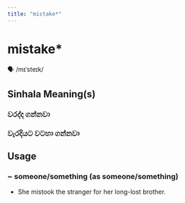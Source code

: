 ```yaml
---
title: "mistake*"
---
```


# mistake*

🗣️ /mɪˈsteɪk/

## Sinhala Meaning(s)

### වරද්ද ගන්නවා
### වැරදියට වටහා ගන්නවා

## Usage

### ~ someone/something (as someone/something)

- She mistook the stranger for her long-lost brother.

